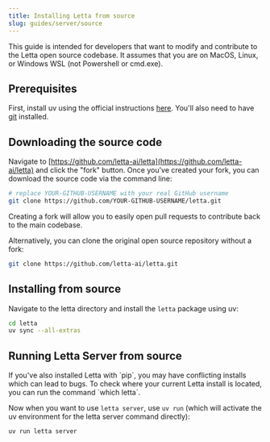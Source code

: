 ```yaml
---
title: Installing Letta from source
slug: guides/server/source
---
```


<Note>
This guide is intended for developers that want to modify and contribute to the Letta open source codebase.
It assumes that you are on MacOS, Linux, or Windows WSL (not Powershell or cmd.exe).
</Note>

## Prerequisites
First, install uv using the official instructions [here](https://docs.astral.sh/uv/getting-started/installation/).
You'll also need to have [git](https://git-scm.com/downloads) installed.

## Downloading the source code

Navigate to [https://github.com/letta-ai/letta](https://github.com/letta-ai/letta) and click the "fork" button.
Once you've created your fork, you can download the source code via the command line:
```sh
# replace YOUR-GITHUB-USERNAME with your real GitHub username
git clone https://github.com/YOUR-GITHUB-USERNAME/letta.git
```
Creating a fork will allow you to easily open pull requests to contribute back to the main codebase.

Alternatively, you can clone the original open source repository without a fork:
```bash
git clone https://github.com/letta-ai/letta.git
```

## Installing from source
Navigate to the letta directory and install the `letta` package using uv:
```sh
cd letta
uv sync --all-extras
```

## Running Letta Server from source
<Warning>
If you've also installed Letta with `pip`, you may have conflicting installs which can lead to bugs.
To check where your current Letta install is located, you can run the command `which letta`.
</Warning>

Now when you want to use `letta server`, use `uv run` (which will activate the uv environment for the letta server command directly):
```bash
uv run letta server
```
